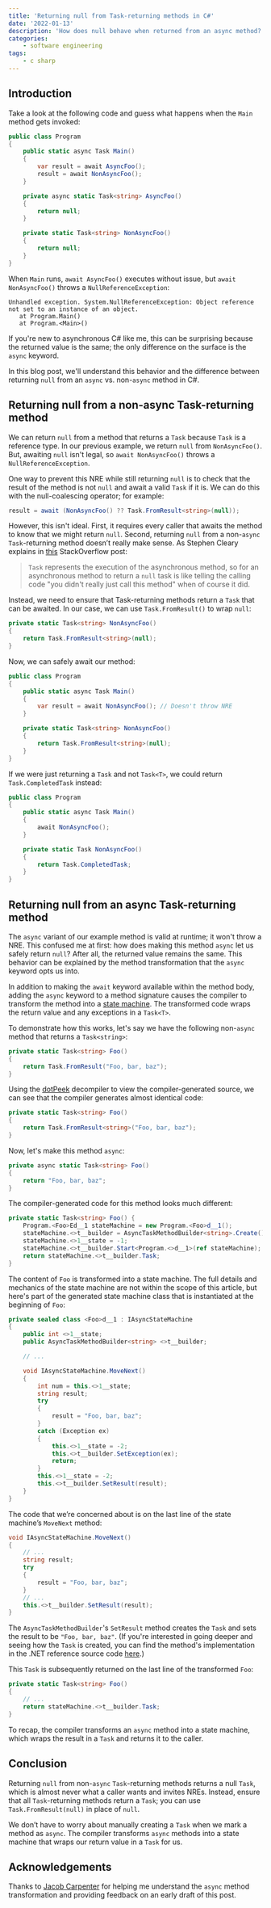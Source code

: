 ```yaml
---
title: 'Returning null from Task-returning methods in C#'
date: '2022-01-13'
description: 'How does null behave when returned from an async method?'
categories:
    - software engineering
tags:
    - c sharp
---
```


## Introduction

Take a look at the following code and guess what happens when the `Main` method gets invoked:

```csharp
public class Program
{
	public static async Task Main()
	{
		var result = await AsyncFoo();
		result = await NonAsyncFoo();
	}

	private async static Task<string> AsyncFoo()
	{
		return null;
	}

	private static Task<string> NonAsyncFoo()
	{
		return null;
	}
}
```

When `Main` runs, `await AsyncFoo()` executes without issue, but `await NonAsyncFoo()` throws a `NullReferenceException`:

```text
Unhandled exception. System.NullReferenceException: Object reference not set to an instance of an object.
   at Program.Main()
   at Program.<Main>()
```

If you're new to asynchronous C# like me, this can be surprising because the returned value is the same; the only difference on the surface is the `async` keyword.

In this blog post, we'll understand this behavior and the difference between returning `null` from an `async` vs. non-`async` method in C#.

## Returning null from a non-async Task-returning method

We can return `null` from a method that returns a `Task` because `Task` is a reference type. In our previous example, we return `null` from `NonAsyncFoo()`. But, awaiting `null` isn't legal, so `await NonAsyncFoo()` throws a `NullReferenceException`.

One way to prevent this NRE while still returning `null` is to check that the result of the method is not `null` and await a valid `Task` if it is. We can do this with the null-coalescing operator; for example:

```csharp
result = await (NonAsyncFoo() ?? Task.FromResult<string>(null));
```

However, this isn't ideal. First, it requires every caller that awaits the method to know that we might return `null`. Second, returning `null` from a non-`async` `Task`-returning method doesn’t really make sense. As Stephen Cleary explains in [this](https://stackoverflow.com/questions/45347160/is-it-better-to-return-an-empty-task-or-null-c-sharp/45350108#45350108) StackOverflow post:

> `Task` represents the execution of the asynchronous method, so for an asynchronous method to return a `null` task is like telling the calling code "you didn't really just call this method" when of course it did.

Instead, we need to ensure that Task-returning methods return a `Task` that can be awaited. In our case, we can use `Task.FromResult()` to wrap `null`:

```csharp
private static Task<string> NonAsyncFoo()
{
    return Task.FromResult<string>(null);
}
```

Now, we can safely await our method:

```csharp
public class Program
{
	public static async Task Main()
	{
		var result = await NonAsyncFoo(); // Doesn't throw NRE
	}

	private static Task<string> NonAsyncFoo()
	{
		return Task.FromResult<string>(null);
	}
}
```

If we were just returning a `Task` and not `Task<T>`, we could return `Task.CompletedTask` instead:

```csharp
public class Program
{
	public static async Task Main()
	{
		await NonAsyncFoo();
	}

	private static Task NonAsyncFoo()
	{
		return Task.CompletedTask;
	}
}
```

## Returning null from an async Task-returning method

The `async` variant of our example method is valid at runtime; it won't throw a NRE. This confused me at first: how does making this method `async` let us safely return `null`? After all, the returned value remains the same. This behavior can be explained by the method transformation that the `async` keyword opts us into.

In addition to making the `await` keyword available within the method body, adding the `async` keyword to a method signature causes the compiler to transform the method into a [state machine](https://en.wikipedia.org/wiki/Finite-state_machine). The transformed code wraps the return value and any exceptions in a `Task<T>`.

To demonstrate how this works, let's say we have the following non-`async` method that returns a `Task<string>`:

```csharp
private static Task<string> Foo()
{
    return Task.FromResult("Foo, bar, baz");
}
```

Using the [dotPeek](https://www.jetbrains.com/decompiler/) decompiler to view the compiler-generated source, we can see that the compiler generates almost identical code:

```csharp
private static Task<string> Foo()
{
    return Task.FromResult<string>("Foo, bar, baz");
}
```

Now, let's make this method `async`:

```csharp
private async static Task<string> Foo()
{
    return "Foo, bar, baz";
}
```

The compiler-generated code for this method looks much different:

```csharp
private static Task<string> Foo() {
	Program.<Foo>Ed__1 stateMachine = new Program.<Foo>d__1();
	stateMachine.<>t__builder = AsyncTaskMethodBuilder<string>.Create();
	stateMachine.<>1__state = -1;
	stateMachine.<>t__builder.Start<Program.<>d__1>(ref stateMachine);
	return stateMachine.<>t__builder.Task;
}
```

The content of `Foo` is transformed into a state machine. The full details and mechanics of the state machine are not within the scope of this article, but here's part of the generated state machine class that is instantiated at the beginning of `Foo`:

```csharp
private sealed class <Foo>d__1 : IAsyncStateMachine
{
	public int <>1__state;
	public AsyncTaskMethodBuilder<string> <>t__builder;

	// ...

	void IAsyncStateMachine.MoveNext()
	{
        int num = this.<>1__state;
		string result;
		try
		{
	        result = "Foo, bar, baz";
		}
		catch (Exception ex)
		{
	        this.<>1__state = -2;
			this.<>t__builder.SetException(ex);
			return;
		}
		this.<>1__state = -2;
		this.<>t__builder.SetResult(result);
    }
}
```

The code that we’re concerned about is on the last line of the state machine’s `MoveNext` method:

```csharp
void IAsyncStateMachine.MoveNext()
{
    // ...
	string result;
	try
	{
        result = "Foo, bar, baz";
	}
	// ...
	this.<>t__builder.SetResult(result);
}
```

The `AsyncTaskMethodBuilder`'s `SetResult` method creates the `Task` and sets the result to be `"Foo, bar, baz"`. (If you're interested in going deeper and seeing how the `Task` is created, you can find the method's implementation in the .NET reference source code [here](https://github.com/microsoft/referencesource/blob/5697c29004a34d80acdaf5742d7e699022c64ecd/Microsoft.Bcl/System.Threading.Tasks.v1.5/System/Runtime/CompilerServices/AsyncTaskMethodBuilderOfTResult.cs#L177-L179).)

This `Task` is subsequently returned on the last line of the transformed `Foo`:

```csharp
private static Task<string> Foo()
{
    // ...
    return stateMachine.<>t__builder.Task;
}
```

To recap, the compiler transforms an `async` method into a state machine, which wraps the result in a `Task` and returns it to the caller.

## Conclusion

Returning `null` from non-`async` `Task`-returning methods returns a null `Task`, which is almost never what a caller wants and invites NREs. Instead, ensure that all `Task`-returning methods return a `Task`; you can use `Task.FromResult(null)` in place of `null`.

We don’t have to worry about manually creating a `Task` when we mark a method as `async`. The compiler transforms `async` methods into a state machine that wraps our return value in a `Task` for us.

<OpenToWork />

<ConnectSection />

## Acknowledgements

Thanks to [Jacob Carpenter](https://www.linkedin.com/in/jacob-carpenter-a545831/) for helping me understand the `async` method transformation and providing feedback on an early draft of this post.
